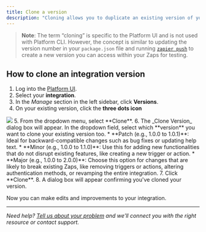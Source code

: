 ```yaml
---
title: Clone a version
description: "Cloning allows you to duplicate an existing version of your integration. This is particularly useful when you want to introduce new features or fixes without altering the original integration. When a previous version of your integration has more than 5 active users, you will need to clone that version to make modifications."
---
```


> **Note**: The term “cloning” is specific to the Platform UI and is not used with Platform CLI. However, the concept is similar to updating the version number in your `package.json` file and running [`zapier push`](https://github.com/zapier/zapier-platform/blob/main/packages/cli/docs/cli.md#push) to create a new version you can access within your Zaps for testing.

## How to clone an integration version

1.  Log into the [Platform UI](https://zapier.com/app/developer).
2.  Select your **integration**.
3.  In the _Manage_ section in the left sidebar, click **Versions**.
4.  On your existing version, click the **three dots icon**
<Frame>
  <img src="/images/7ff6381b55b013ebfc2bdda0e4662676.png"/>
</Frame>
5.  From the dropdown menu, select **Clone**.
6.  The _Clone Version_ dialog box will appear. In the dropdown field, select which **version** you want to clone your existing version too.
    *   **Patch (e.g., 1.0.0 to 1.0.1)**: Ideal for backward-compatible changes such as bug fixes or updating help text.
    *   **Minor (e.g., 1.0.0 to 1.1.0)**: Use this for adding new functionalities that do not disrupt existing features, like creating a new trigger or action.
    *   **Major (e.g., 1.0.0 to 2.0.0)**: Choose this option for changes that are likely to break existing Zaps, like removing triggers or actions, altering authentication methods, or revamping the entire integration.
7.  Click **Clone**.
8.  A dialog box will appear confirming you've cloned your version.

Now you can make edits and improvements to your integration.

- - -

_Need help? [Tell us about your problem](https://developer.zapier.com/contact) and we'll connect you with the right resource or contact support._
